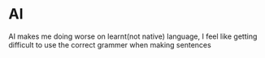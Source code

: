 # AI

AI makes me doing worse on learnt(not native) language, I feel like getting difficult to use the correct grammer when making sentences

